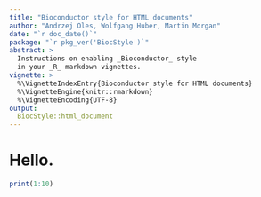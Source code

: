 ```yaml
---
title: "Bioconductor style for HTML documents"
author: "Andrzej Oles, Wolfgang Huber, Martin Morgan"
date: "`r doc_date()`"
package: "`r pkg_ver('BiocStyle')`"
abstract: >
  Instructions on enabling _Bioconductor_ style 
  in your _R_ markdown vignettes.
vignette: >
  %\VignetteIndexEntry{Bioconductor style for HTML documents}
  %\VignetteEngine{knitr::rmarkdown}
  %\VignetteEncoding{UTF-8}
output: 
  BiocStyle::html_document
---
```


# Hello.

```r
print(1:10)
```

